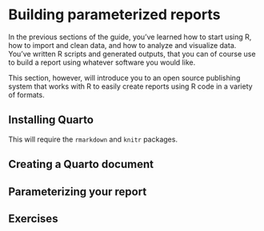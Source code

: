 # Building parameterized reports {#sec-reports}

In the previous sections of the guide, you've learned how to start using R, how to import and clean data, and how to analyze and visualize data.  You've written R scripts and generated outputs, that you can of course use to build a report using whatever software you would like.

This section, however, will introduce you to an open source publishing system that works with R to easily create reports using R code in a variety of formats.

## Installing Quarto

This will require the `rmarkdown` and `knitr` packages.

## Creating a Quarto document


## Parameterizing your report


## Exercises {.unnumbered}